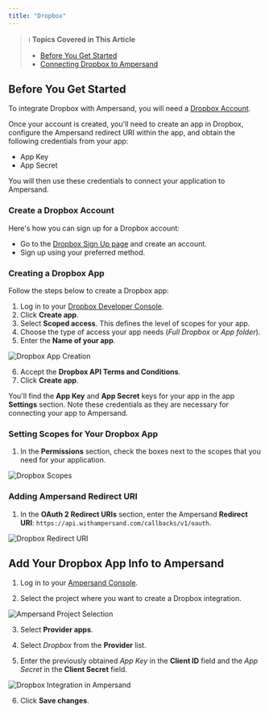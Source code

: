 ```yaml
---
title: "Dropbox"
---
```


> ℹ️ **Topics Covered in This Article**
> 
> - [Before You Get Started](#before-you-get-started)  
> - [Connecting Dropbox to Ampersand](#connecting-dropbox-to-ampersand)

## Before You Get Started

To integrate Dropbox with Ampersand, you will need a [Dropbox Account](https://www.dropbox.com/register).

Once your account is created, you'll need to create an app in Dropbox, configure the Ampersand redirect URI within the app, and obtain the following credentials from your app:

- App Key
- App Secret

You will then use these credentials to connect your application to Ampersand.

### Create a Dropbox Account

Here's how you can sign up for a Dropbox account:

- Go to the [Dropbox Sign Up page](https://www.dropbox.com/register) and create an account.
- Sign up using your preferred method.

### Creating a Dropbox App

Follow the steps below to create a Dropbox app:

1. Log in to your [Dropbox Developer Console](https://www.dropbox.com/developers/apps).
2. Click **Create app**.
3. Select **Scoped access**. This defines the level of scopes for your app.
4. Choose the type of access your app needs (_Full Dropbox_ or _App folder_).
5. Enter the **Name of your app**.

![Dropbox App Creation](https://files.readme.io/6d3f25b-dropbox-app-create.gif)

6. Accept the **Dropbox API Terms and Conditions**. 
7. Click **Create app**.

You'll find the **App Key** and **App Secret** keys for your app in the app **Settings** section. Note these credentials as they are necessary for connecting your app to Ampersand.

### Setting Scopes for Your Dropbox App

1. In the **Permissions** section, check the boxes next to the scopes that you need for your application. 

![Dropbox Scopes](https://files.readme.io/b546e59-dropbox-scopes.gif)

### Adding Ampersand Redirect URI

1. In the **OAuth 2 Redirect URIs** section, enter the Ampersand **Redirect URI**: `https://api.withampersand.com/callbacks/v1/oauth`.

![Dropbox Redirect URI](https://files.readme.io/91eaa5d-dropbox-redirect-uri.gif)

## Add Your Dropbox App Info to Ampersand

1. Log in to your [Ampersand Console](https://console.withampersand.com).

2. Select the project where you want to create a Dropbox integration.

![Ampersand Project Selection](https://files.readme.io/dd47b7a-Ampersand.png)

3. Select **Provider apps**.

4. Select _Dropbox_ from the **Provider** list.

5. Enter the previously obtained _App Key_ in the **Client ID** field and the _App Secret_ in the **Client Secret** field.

![Dropbox Integration in Ampersand](https://files.readme.io/b4cc0e4-dropbox2.gif)

6. Click **Save changes**.

